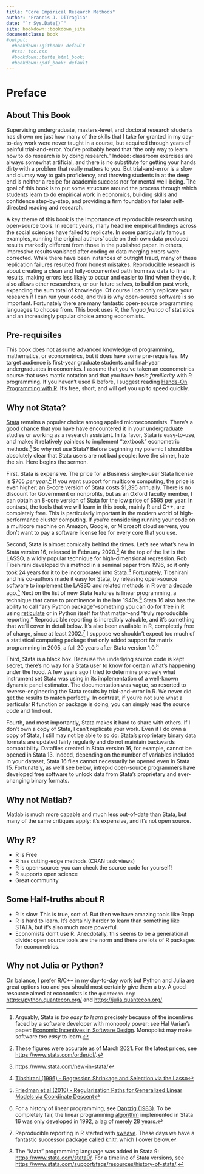 ```yaml
---
title: "Core Empirical Research Methods"
author: "Francis J. DiTraglia"
date: "`r Sys.Date()`"
site: bookdown::bookdown_site
documentclass: book
#output:
  #bookdown::gitbook: default
  #css: toc.css
  #bookdown::tufte_html_book:
  #bookdown::pdf_book: default
---
```


# Preface {-}

## About This Book {-}

Supervising undergraduate, masters-level, and doctoral research students has shown me just how many of the skills that I take for granted in my day-to-day work were never taught in a course, but acquired through years of painful trial-and-error. You've probably heard that "the only way to learn how to do research is by doing research." Indeed: classroom exercises are always somewhat artificial, and there is no substitute for getting your hands dirty with a problem that really matters to you. But trial-and-error is a slow and clumsy way to gain proficiency, and throwing students in at the deep end is neither a recipe for academic success nor for mental well-being. The goal of this book is to put some structure around the process through which students learn to do empirical work in economics, building skills and confidence step-by-step, and providing a firm foundation for later self-directed reading and research.

A key theme of this book is the importance of reproducible research using open-source tools. In recent years, many headline empirical findings across the social sciences have failed to replicate. In some particularly famous examples, running the original authors' code on their own data produced results markedly different from those in the published paper. In others, impressive results vanished after coding or data merging errors were corrected. While there have been instances of outright fraud, many of these replication failures resulted from honest mistakes. Reproducible research is about creating a clean and fully-documented path from raw data to final results, making errors less likely to occur and easier to find when they do. It also allows other researchers, or our future selves, to build on past work, expanding the sum total of knowledge. Of course I can only replicate your research if I can run your code, and this is why open-source software is so important. Fortunately there are many fantastic open-source programming languages to choose from. This book uses R, the *lingua franca* of statistics and an increasingly popular choice among economists. 


## Pre-requisites {-}

This book does not assume advanced knowledge of programming, mathematics, or econometrics, but it does have some pre-requisites. My target audience is first-year graduate students and final-year undergraduates in economics. I assume that you've taken an econometrics course that uses matrix notation and that you have *basic familiarity* with R programming. If you haven't used R before, I suggest reading [Hands-On Programming with R](https://rstudio-education.github.io/hopr/). It's free, short, and will get you up to speed quickly. 

## Why not Stata? {-}

[Stata](https://stata.com) remains a popular choice among applied microeconomists.
There's a good chance that you have have encountered it in your undergraduate studies or working as a research assistant.
In its favor, Stata is easy-to-use, and makes it relatively painless to implement "textbook" econometric methods.^[Arguably, Stata is *too easy to learn* precisely because of the incentives faced by a software developer with monopoly power: see Hal Varian's paper: [Economic Incentives in Software Design](https://people.ischool.berkeley.edu/~hal/Papers/Software.pdf). Monopolist may make software *too easy* to learn.] 
So why not use Stata?
Before beginning my polemic I should be absolutely clear that Stata users are not bad people: love the sinner, hate the sin.
Here begins the sermon.

First, Stata is expensive.
The price for a Business single-user Stata license is \$765 *per year*.^[These figures were accurate as of March 2021. For the latest prices, see <https://www.stata.com/order/dl/>.]
If you want support for multicore computing, the price is even higher: an 8-core version of Stata costs \$1,395 annually.
There is no discount for Government or nonprofits, but as an Oxford faculty member, I can obtain an 8-core version of Stata for the low price of \$595 per year.
In contrast, the tools that we will learn in this book, mainly R and C++, are completely free.
This is particularly important in the modern world of high-performance cluster computing.
If you're considering running your code on a multicore machine on Amazon, Google, or Microsoft cloud servers, you don't want to pay a software license fee for every core that you use.

Second, Stata is almost comically behind the times.
Let's see what's new in Stata version 16, released in February 2020.^[<https://www.stata.com/new-in-stata/>]
At the top of the list is the LASSO, a wildly popular technique for high-dimensional regression. 
Rob Tibshirani developed this method in a seminal paper from 1996, so it only took 24 years for it to be incorporated into Stata.^[[Tibshirani (1996) - Regression Shrinkage and Selection via the Lasso](https://rss.onlinelibrary.wiley.com/doi/pdfdirect/10.1111/j.2517-6161.1996.tb02080.x)]
Fortunately, Tibshirani and his co-authors made it easy for Stata, by releasing open-source software to implement the LASSO and related methods in R over a decade ago.^[[Friedman et al (2010) - Regularization Paths for Generalized Linear Models via Coordinate Descent](https://www.jstatsoft.org/article/view/v033i01)]
Next on the list of new Stata features is linear programming, a technique that came to prominence in the late 1940s.^[For a history of linear programming, see [Dantzig (1983)](https://link.springer.com/content/pdf/10.1007/978-3-642-68874-4_4.pdf). To be completely fair, the linear programming [algorithm](https://www.stata.com/new-in-stata/linear-programming/)
implemented in Stata 16 was only developed in 1992, a lag of merely 28 years.] 
Stata 16 also has the ability to call "any Python package"--something you can do for free in R using [reticulate](https://github.com/rstudio/reticulate) or in Python itself for that matter--and "truly reproducible reporting." 
Reproducible reporting is incredibly valuable, and it's something that we'll cover in detail below. 
It's also been available in R, completely free of charge, since at least 2002.^[Reproducible reporting in R started with [sweave](https://cran.r-project.org/doc/Rnews/Rnews_2002-3.pdf). These days we have a fantastic successor package called [knitr](https://yihui.org/knitr/), which I cover below.] 
I suppose we shouldn't expect too much of a statistical computing package that only added support for matrix programming in 2005, a full 20 years after Stata version 1.0.^[The "Mata" programming language was added in Stata 9: <https://www.stata.com/stata9/>. For a timeline of Stata versions, see <https://www.stata.com/support/faqs/resources/history-of-stata/>.] 

Third, Stata is a black box.
Because the underlying source code is kept secret, there's no way for a Stata user to know for certain what's happening under the hood.
A few years ago I tried to determine precisely what instrument set Stata was using in its implementation of a well-known dynamic panel estimator.
The documentation was vague, so resorted to reverse-engineering the Stata results by trial-and-error in R.
We never did get the results to match perfectly.
In contrast, if you're not sure what a particular R function or package is doing, you can simply read the source code and find out.

Fourth, and most importantly, Stata makes it hard to share with others.
If I don't own a copy of Stata, I can't replicate your work.
Even if I do own a copy of Stata, I still may not be able to so do: Stata's proprietary binary data formats are updated fairly regularly and do not maintain backwards compatibility.
Datafiles created in Stata version 16, for example, cannot be opened in Stata 13.
Indeed, depending on the number of variables included in your dataset, Stata 16 files cannot necessarily be opened even in Stata 15.
Fortunately, as we'll see below, intrepid open-source programmers have developed free software to unlock data from Stata's proprietary and ever-changing binary formats.

## Why not Matlab? {-}

Matlab is much more capable and much less out-of-date than Stata, but many of the same critiques apply: it's expensive, and it's not open source.
<!--There is an open-source clone called `octave`. 
There's also an open-source C++ library called `Armadillo` with syntax almost identical to that of Matlab.
We'll see how easy it is to use `Armadillo` from R with only the rudiments of C++ background.-->

## Why R? {-}

- R is Free
- R has cutting-edge methods (CRAN task views)
- R is open-source: you can check the source code for yourself!
- R supports open science
- Great community

## Some Half-truths about R {-}

- R is slow. This is true, sort of. But then we have amazing tools like Rcpp
- R is hard to learn. It's certainly harder to learn than something like STATA, but it's also much more powerful. 
- Economists don't use R. Anecdotally, this seems to be a generational divide: open source tools are the norm and there are lots of R packages for econometrics. 


## Why not Julia or Python? {-}

On balance, I prefer R/C++ in my day-to-day work but Python and Julia are great options too and you should most certainly give them a try.
A good resource aimed at economists is the `quantecon.org`: <https://python.quantecon.org/> and <https://julia.quantecon.org/> 


<!-- If you need PDF output, uncomment bookdown::pdf_book above in YAML. You will need a LaTeX installation, e.g., https://yihui.name/tinytex/ -->
